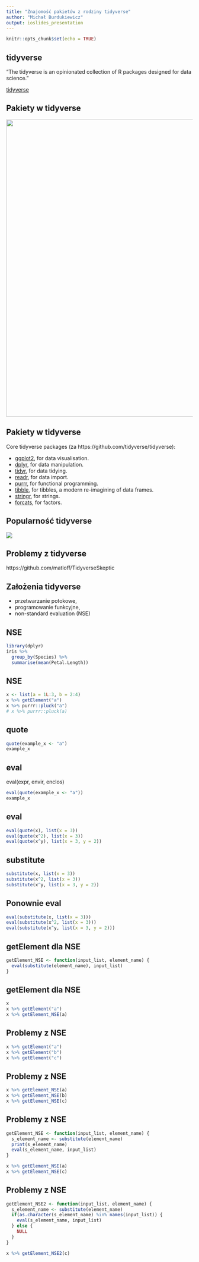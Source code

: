 ```yaml
---
title: "Znajomość pakietów z rodziny tidyverse"
author: "Michał Burdukiewicz"
output: ioslides_presentation
---
```


```r
knitr::opts_chunk$set(echo = TRUE)
```

## tidyverse

"The tidyverse is an opinionated collection of R packages designed for data science."

[tidyverse](https://www.tidyverse.org/)

## Pakiety w tidyverse

<img src="http://www.storybench.org/wp-content/uploads/2017/05/tidyverse-730x294.png" width="800px">

## Pakiety w tidyverse

Core tidyverse packages (za https://github.com/tidyverse/tidyverse):

  - [ggplot2](http://ggplot2.tidyverse.org), for data visualisation.
  - [dplyr](http://dplyr.tidyverse.org), for data manipulation.
  - [tidyr](http://tidyr.tidyverse.org), for data tidying.
  - [readr](http://readr.tidyverse.org), for data import.
  - [purrr](http://purrr.tidyverse.org), for functional programming.
  - [tibble](http://tibble.tidyverse.org), for tibbles, a modern
    re-imagining of data frames.
  - [stringr](https://github.com/tidyverse/stringr), for strings.
  - [forcats](https://github.com/hadley/forcats), for factors.

## Popularność tidyverse

<div class="atlas-chart" data-id="NQ9tEMM58" data-width="640" data-height="449"><img src="https://s3.us-east-1.amazonaws.com/qz-production-atlas-assets/charts/atlas_NQ9tEMM58.png" style="max-width: 100%; min-width:100%;"></div><script src="https://www.theatlas.com/javascripts/atlas.js"></script>

## Problemy z tidyverse

https://github.com/matloff/TidyverseSkeptic

## Założenia tidyverse

- przetwarzanie potokowe,
- programowanie funkcyjne,
- non-standard evaluation (NSE)

## NSE

```r
library(dplyr)
iris %>% 
  group_by(Species) %>% 
  summarise(mean(Petal.Length))
```

## NSE

```r
x <- list(a = 1L:3, b = 2:4)
x %>% getElement("a")
x %>% purrr::pluck("a")
# x %>% purrr::pluck(a)
```

## quote

```r
quote(example_x <- "a")
example_x
```

## eval

eval(expr, envir, enclos)

```r
eval(quote(example_x <- "a"))
example_x
```

## eval

```r
eval(quote(x), list(x = 3))
eval(quote(x^2), list(x = 3))
eval(quote(x^y), list(x = 3, y = 2))
```

## substitute

```r
substitute(x, list(x = 3))
substitute(x^2, list(x = 3))
substitute(x^y, list(x = 3, y = 2))
```

## Ponownie eval

```r
eval(substitute(x, list(x = 3)))
eval(substitute(x^2, list(x = 3)))
eval(substitute(x^y, list(x = 3, y = 2)))
```

## getElement dla NSE

```r
getElement_NSE <- function(input_list, element_name) {
  eval(substitute(element_name), input_list)
}
```

## getElement dla NSE

```r
x
x %>% getElement("a")
x %>% getElement_NSE(a)
```

## Problemy z NSE

```r
x %>% getElement("a")
x %>% getElement("b")
x %>% getElement("c")
```

## Problemy z NSE

```r
x %>% getElement_NSE(a)
x %>% getElement_NSE(b)
x %>% getElement_NSE(c)
```

## Problemy z NSE

```r
getElement_NSE <- function(input_list, element_name) {
  s_element_name <- substitute(element_name)
  print(s_element_name)
  eval(s_element_name, input_list)
}

x %>% getElement_NSE(a)
x %>% getElement_NSE(c)
```

## Problemy z NSE

```r
getElement_NSE2 <- function(input_list, element_name) {
  s_element_name <- substitute(element_name)
  if(as.character(s_element_name) %in% names(input_list)) {
    eval(s_element_name, input_list)
  } else {
    NULL
  }
}

x %>% getElement_NSE2(c)
```
